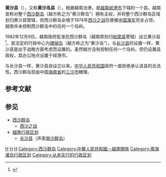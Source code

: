 {{Infobox Settlement
|name                   = 黄沙县
|settlement_type        = 县
|official_name          = 
|other_name             = 
|native_name            = {{lang|vi|Huyện Hoàng Sa}}
|nickname               = 
|motto                  = 
|image_skyline          = Paracel panoramic image.jpg
|imagesize              = 
|image_caption          = 
|image_flag             = 
|flag_size              = 
|image_seal             = 
|seal_size              = 
|image_shield           = 
|shield_size            = 
|image_blank_emblem     = 
|blank_emblem_size      = 
|image_map              = {{Infobox mapframe|frame-width=250|zoom=11}}
|mapsize                = 
|map_caption            = 
|image_map1             = Map-hoang-sa.png
|mapsize1               = 
|map_caption1           = 越南官方地图上的黄沙群岛
|pushpin_map            = Vietnam
|pushpin_label_position = bottom
|pushpin_map_caption    = 黄沙县在越南的位置
|pushpin_map1           = 
|pushpin_label_position1= 
|pushpin_map_caption1   = 
|subdivision_type       = [[国家|国家]]
|subdivision_name       = {{flag|Vietnam}}
|subdivision_type1      = [[越南行政区划|直辖市]]
|subdivision_name1      = [[岘港市|岘港市]]
|subdivision_type2      = 
|subdivision_name2      = 
|subdivision_type3      = 
|subdivision_name3      = 
|seat_type              = 
|seat                   = 
|government_type        = 
|leader_title           = 
|leader_name            = 
|leader_title1          = 
|leader_name1           = 
|established_title      = 
|established_date       = 
|area_magnitude         = 
|unit_pref              = 
|area_footnotes         = 
|area_total_km2         = 305
|area_land_km2          = 
|area_water_km2         = 
|area_water_percent     = 
|area_urban_km2         = 
|area_metro_km2         = 
|population_as_of       = 2019年
|population_footnotes   = 
|population_note        = 
|population_total       = 0
|population_density_km2 = auto
|population_metro             = 
|population_density_metro_km2 = 
|population_urban             = 
|population_density_urban_km2 = 
|timezone               = [[越南标准时间|越南标准时间]]
|utc_offset             = +7
|elevation_footnotes    = 
|elevation_m            = 
|coor_type              = 
|coordinates            = {{coord|15|18|05|N|109|56|30|E}}
|postal_code_type       = 
|postal_code            = 
|area_code              = 
|website                = [https://hoangsa.danang.gov.vn/ 黄沙县电子信息门户网站]
|footnotes              = 
}}
'''黄沙县'''（{{vie|v=Huyện Hoàng Sa|hn=縣黃沙}}），又称'''黄沙岛县'''（{{vie|v=Huyện đảo Hoàng Sa|hn=縣島黃沙}}），根据越南法律，是[[越南|越南]][[岘港市|岘港市]]下辖的一个县。越南宣称对整个[[西沙群岛|西沙群岛]]（越方称之为“黄沙群岛”）拥有主权，并将整个西沙群岛区域划归黄沙县管辖，但西沙群岛全境于1974年[[西沙之战|西沙之战]]后便被[[中国人民解放军海军|中国海军]]完全占领，越南并未控制西沙群岛中的任何一个岛屿。

1982年12月9日，越南政府批准在西沙群岛（越南原划归[[和荣县|和荣县]]管辖）设立黄沙县<ref>{{Cite web |url=https://thuvienphapluat.vn/van-ban/Bo-may-hanh-chinh/Quyet-dinh-194-HDBT-thanh-lap-Huyen-Hoang-Sa-tinh-Quang-Nam-Da-Nang-44711.aspx |title=Quyết định 194-HĐBT năm 1982 về việc thành lập Huyện Hoàng Sa thuộc tỉnh Quảng Nam-Đà Nẵng do Hội đồng Bộ trưởng ban hành |access-date=2020-02-27 |archive-date=2020-04-01 |archive-url=https://web.archive.org/web/20200401165652/https://thuvienphapluat.vn/van-ban/Bo-may-hanh-chinh/Quyet-dinh-194-HDBT-thanh-lap-Huyen-Hoang-Sa-tinh-Quang-Nam-Da-Nang-44711.aspx |dead-url=no }}</ref>，其法定的行政中心为[[珊瑚岛_(西沙群岛)|珊瑚岛]]（越方称之为“黄沙岛”）。与[[长沙县_(越南)|长沙县]]的设置一样，黄沙县是出于战略方面考虑而设置的。虽然越方没有控制任何一个岛屿，但仍设置县政权，其办公地点设置于岘港市。

与长沙县一样，黄沙县自设立以来，[[中华人民共和国|中华人民共和国]]政府一直拒绝承认该县的合法性。西沙群岛现由中国[[海南省|海南省]]的[[三沙市|三沙市]]轄理。

==参考文献==
{{Reflist}}

==参见==
{{Portal box|越南|国际关系}}
* [[西沙群岛|西沙群岛]]
** [[西沙之战|西沙之战]]
* [[越南行政区划|越南行政区划]]
** [[长沙县_(越南)|长沙县]]（声索[[南沙群岛|南沙群岛]]）

{{岘港市行政区划}}
{{越南南中部之县市镇区域划分}}
{{西沙群岛}}

[[Category:越南岛县|H]]
[[Category:越南县份|H]]
[[Category:岘港市|H]]
[[Category:西沙群岛|Category:西沙群岛]]
[[Category:中華人民共和國－越南關係|Category:中華人民共和國－越南關係]]
[[Category:南海诸岛行政区划|Category:南海诸岛行政区划]]
[[Category:从未实行的行政区划|Category:从未实行的行政区划]]
